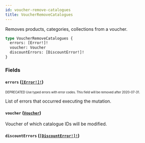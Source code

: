 ```yaml
---
id: voucher-remove-catalogues
title: VoucherRemoveCatalogues
---
```


Removes products, categories, collections from a voucher.

```graphql
type VoucherRemoveCatalogues {
  errors: [Error!]!
  voucher: Voucher
  discountErrors: [DiscountError!]!
}
```

### Fields

#### `errors` ([`[Error!]!`](/developer/api-reference/objects/error.mdx))

<sub><sup><span className="deprecatedTag">DEPRECATED</span> Use typed errors with error codes. This field will be removed after 2020-07-31.</sup></sub>

List of errors that occurred executing the mutation.

#### `voucher` ([`Voucher`](/developer/api-reference/objects/voucher.mdx))

Voucher of which catalogue IDs will be modified.

#### `discountErrors` ([`[DiscountError!]!`](/developer/api-reference/objects/discount-error.mdx))
